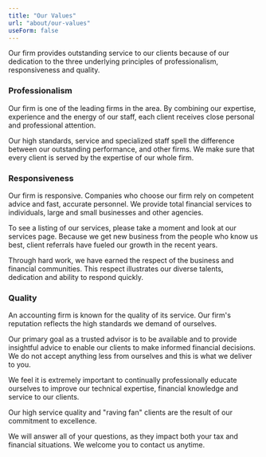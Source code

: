 ```yaml
---
title: "Our Values"
url: "about/our-values"
useForm: false
---
```


Our firm provides outstanding service to our clients because of our dedication to the three underlying principles of professionalism, responsiveness and quality.

### Professionalism

Our firm is one of the leading firms in the area. By combining our expertise, experience and the energy of our staff, each client receives close personal and professional attention.

Our high standards, service and specialized staff spell the difference between our outstanding performance, and other firms. We make sure that every client is served by the expertise of our whole firm.

### Responsiveness

Our firm is responsive. Companies who choose our firm rely on competent advice and fast, accurate personnel. We provide total financial services to individuals, large and small businesses and other agencies.

To see a listing of our services, please take a moment and look at our services page. Because we get new business from the people who know us best, client referrals have fueled our growth in the recent years.

Through hard work, we have earned the respect of the business and financial communities. This respect illustrates our diverse talents, dedication and ability to respond quickly.

### Quality

An accounting firm is known for the quality of its service. Our firm's reputation reflects the high standards we demand of ourselves.

Our primary goal as a trusted advisor is to be available and to provide insightful advice to enable our clients to make informed financial decisions. We do not accept anything less from ourselves and this is what we deliver to you.

We feel it is extremely important to continually professionally educate ourselves to improve our technical expertise, financial knowledge and service to our clients.

Our high service quality and "raving fan" clients are the result of our commitment to excellence.

We will answer all of your questions, as they impact both your tax and financial situations. We welcome you to contact us anytime.
